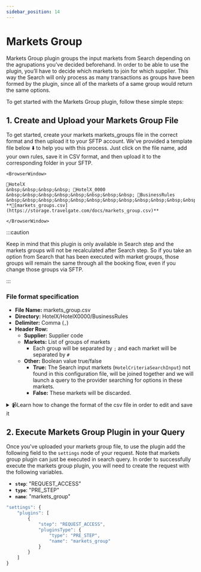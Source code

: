 ```yaml
---
sidebar_position: 14
---
```


# Markets Group

Markets Group plugin groups the input markets from Search depending on the agrupations you’ve decided beforehand. In order to be able to use the plugin, you’ll have to decide which markets to join for which supplier. This way the Search will only process as many transactions as groups have been formed by the plugin, since all of the markets of a same group would return the same options.

To get started with the Markets Group plugin, follow these simple steps:

## 1. Create and Upload your Markets Group File

To get started, create your markets markets_groups file in the correct format and then upload it to your SFTP account. We've provided a template file below ⬇️ to help you with this process. Just click on the file name, add your own rules, save it in CSV format, and then upload it to the corresponding folder in your SFTP.


```mdx-code-block
<BrowserWindow>

📁HotelX  
&nbsp;&nbsp;&nbsp;&nbsp; 📁HotelX_0000  
&nbsp;&nbsp;&nbsp;&nbsp;&nbsp;&nbsp;&nbsp;&nbsp; 📁BusinessRules  
&nbsp;&nbsp;&nbsp;&nbsp;&nbsp;&nbsp;&nbsp;&nbsp;&nbsp;&nbsp;&nbsp;&nbsp; **📄[markets_groups.csv](https://storage.travelgate.com/docs/markets_group.csv)**

</BrowserWindow>
```

:::caution

Keep in mind that this plugin is only available in Search step and the markets groups will not be recalculated after Search step. So if you take an option from Search that has been executed with market groups, those groups will remain the same through all the booking flow, even if you change those groups via SFTP.

:::

### File format specification

* **File Name:** markets_group.csv
* **Directory:** HotelX/HotelX0000/BusinessRules
* **Delimiter:** Comma (`,`)
* **Header Row:**
    * **Supplier:** Supplier code
    * **Markets:** List of groups of markets
        * Each group will be separated by `;` and each market will be separated by `#`
    * **Other:** Boolean value true/false
        * **True:** The Search input markets (`HotelCriteriaSearchInput`) not found in this configuration file, will be joined together and we will launch a query to the provider searching for options in these markets.
        * **False:** These markets will be discarded.

<details>
    <summary>📹Learn how to change the format of the csv file in order to edit and save it</summary>
    <div>
        <div><iframe width="560" height="315" src="https://www.youtube.com/embed/XkOk3SkZ0Sg?si=TYhN1QfMwYE1fusw&amp;controls=0" title="YouTube video player" frameborder="0" allow="accelerometer; autoplay; clipboard-write; encrypted-media; gyroscope; picture-in-picture; web-share" allowfullscreen></iframe></div>
    </div>
</details>


## 2. Execute Markets Group Plugin in your Query

Once you've uploaded your markets group file, to use the plugin add the following field to the `settings` node of your request. Note that markets group plugin can just be executed in search query. In order to successfully execute the markets group plugin, you will need to create the request with the following variables.

* **`step`**: "REQUEST_ACCESS"
* **`type`**: "PRE_STEP"
* **`name`**: "markets_group"

```js
"settings": {
	"plugins": [
        {
			"step": "REQUEST_ACCESS",
			"pluginsType": {
				"type": "PRE_STEP",
				"name": "markets_group"
			}
		}
	]
}
```